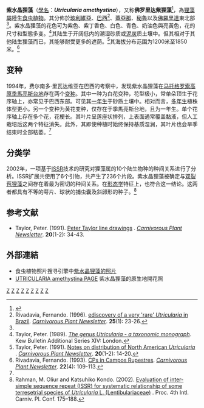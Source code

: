 {{noteTA
|G1=Carnivorous Plant
}}
{{Speciesbox 
| genus = Utricularia
| species = amethystina
| status = LC
| status_system = IUCN3.1
| status_ref = <ref>{{Cite iucn | author1 = Clarke, C.M | title = ''Utricularia amethystina'' | volume = 2018 | page = e.T99442727A143998267 | date = 2018 | doi = 10.2305/IUCN.UK.2018-1.RLTS.T99442727A143998267.en }}</ref>
| authority = Salzm. ex St.Hil. & Gir., 1838
| image = Utricularia amethystina.jpg
}}

'''紫水晶狸藻'''（[[學名|學名]]：'''''Utricularia amethystina'''''），又称'''佛罗里达紫狸藻'''<ref name="PLANTS">{{PLANTS|taxon=Utricularia amethystina|symbol=UTAM|accessdate=2008-12-28}}</ref>，為[[狸藻屬|狸藻屬]]陸生[[食虫植物|食虫植物]]。其分佈於[[玻利維亞|玻利維亞]]、[[巴西|巴西]]<ref name=Rivadavia1996>Rivadavia, Fernando. (1996). [http://www.carnivorousplants.org/cpn/articles/CPNv25n1p23_26.pdf ediscovery of a very 'rare' ''Utricularia'' in Brazil]. ''[[食虫植物通讯|Carnivorous Plant Newsletter]]''. '''25'''(1): 23-26.</ref>、[[蓋亞那|蓋亞那]]、[[秘魯|秘魯]]以及[[佛羅里達|佛羅里達]]東北部<ref name=Taylor1991 />。紫水晶狸藻的花色可为紫色、紫丁香色、白色、青色、奶油色與亮黃色，花的尺寸和型態多变。<ref name="Taylor 1989">Taylor, Peter. (1989). ''[[狸藻属——分类学专著|The genus Utricularia - a taxonomic monograph]]''. Kew Bulletin Additional Series XIV: London.</ref>其陆生于开阔低内的潮湿砂质或[[泥炭|泥炭]]质土壤中。但其相对于其他陆生狸藻而已，其能够耐受更多的遮荫。<ref name=Taylor1991>Taylor, Peter. (1991). [http://www.carnivorousplants.org/cpn/articles/CPNv20n1_2p14_20.pdf Notes on distribution of North American ''Utricularia''] {{Wayback|url=http://www.carnivorousplants.org/cpn/articles/CPNv20n1_2p14_20.pdf |date=20151222162526 }}. ''[[食虫植物通讯|Carnivorous Plant Newsletter]]''. '''20'''(1-2): 14-20.</ref>其海拔分布范围为1200米至1850米。<ref name=Rivadavia1993>Rivadavia, Fernando. (1993). [http://www.carnivorousplants.org/cpn/articles/CPNv22n4p109_113.pdf CPs in Campos Rupestres]. ''[[食虫植物通讯|Carnivorous Plant Newsletter]]''. '''22'''(4): 109-113.</ref>

== 变种 ==
1994年，费尔南多·里瓦达维亚{{small|（Femanda Rivadavia）}}在巴西的考察中，发现紫水晶狸藻在[[马托格罗索高原|马托格罗索高原]][[季馬亮斯台地|季馬亮斯台地]]{{small|（Chapada dos Guimarães）}}存在两个[[变种|变种]]。其中一种为白花变种，花型极小，常单朵顶生于花序轴上，亦常见于巴西东部。可见其[[一年生植物|一年生]]于砂质土壤中。相对而言，[[多年生植物|多年生]]植株体型更小。另一个变种为黄花变种，仅存在于季馬亮斯台地，且为一年生。单个花序轴上存在多个花，花梗长。其叶片呈莲座状排列，上表面通常覆盖黏液，但人工栽培后这两个特征消失。此外，其即使种植时始终保持基质湿润，其叶片也会旱季结束时全部枯萎。<ref name=Rivadavia1996 />

== 分类学 ==
2002年，一项基于[[ISSR|ISSR]]技术的研究对狸藻属的10个陆生物种的种间关系进行了分析。ISSR扩展共使用了6个引物，共产生了236个片段。紫水晶狸藻被确定与[[双裂苞狸藻|双裂苞狸藻]]{{small|（''U. calycifida''）}}之间存在着最为密切的种间关系。在[[形态学|形态学]]特征上，也符合这一结论。这两者都具有不等的萼片、球状的捕虫囊及斜卵形的种子。<ref name=Rahman>Rahman, M. Oliur and Katsuhiko Kondo. (2002). [http://www.carnivorousplants.org/cpn/articles/ICPS2002confp175_188.pdf Evaluation of inter-simple sequence repeat (ISSR) for systematic relationship of some terresetrial species of ''Utricularia'' L. (Lentibulariaceae)] {{Wayback|url=http://www.carnivorousplants.org/cpn/articles/ICPS2002confp175_188.pdf |date=20111211120459 }}. Proc. 4th Intl. Carniv. Pl. Conf. 175–188.</ref>

{{clade| style=font-size:100%;line-height:80%
|1={{clade
   |1={{clade
       |1={{clade
          |1=[[高山狸藻|高山狸藻]]
          |2=[[长叶狸藻|长叶狸藻]]
          }} 
       |2={{clade
          |1={{clade
             |1={{clade
                |1={{clade
                   |1={{clade
                      |1={{clade
                         |1='''紫水晶狸藻'''
                         |2=[[双裂苞狸藻|双裂苞狸藻]]
                         }}
                      |2={{clade
                         |1=[[两裂狸藻|两裂狸藻]]
                         |2=[[洪堡狸藻|洪堡狸藻]]
                         }}
                      }}
                   |2={{clade
                      |1=[[延长狸藻|延长狸藻]]
                      |2=[[湿地狸藻|湿地狸藻]]
                      }}
                   }}
                |2=[[长距狸藻|长距狸藻]]
                }}
             |2=[[三花狸藻|三花狸藻]]
             }}
          }}     
       }}
   }}
}}

== 参考文献 ==
{{reflist|2}}
{{refbegin}}
*Taylor, Peter. (1991). [http://www.carnivorousplants.org/cpn/articles/CPNv20n1_2p34_43.pdf Peter Taylor line drawings] {{Wayback|url=http://www.carnivorousplants.org/cpn/articles/CPNv20n1_2p34_43.pdf |date=20160306033701 }}. ''[[食虫植物通讯|Carnivorous Plant Newsletter]]''. '''20'''(1-2): 34-43.
{{refend}}

== 外部連結 ==
{{refbegin|2}}
* 食虫植物照片搜寻引擎中[http://www.cpphotofinder.com/utricularia-amethystina-683.html 紫水晶狸藻的照片] {{Wayback|url=http://www.cpphotofinder.com/utricularia-amethystina-683.html |date=20210119085059 }}
* [http://www.asahi-net.or.jp/~ze9h-wkby/u-amethy.htm UTRICULARIA amethystina PAGE] {{Wayback|url=http://www.asahi-net.or.jp/~ze9h-wkby/u-amethy.htm |date=20160304194938 }} 紫水晶狸藻的原生地開花照
{{commons-inline|Utricularia amethystina|紫水晶狸藻}}
{{wikispecies-inline|Utricularia amethystina|紫水晶狸藻}}
{{refend}}

{{Utricularia}}
{{Taxonbar|from=Q5226501}}

[[Category:南美洲食虫植物|Z]]
[[Category:北美洲食虫植物|Z]]
[[Category:玻利維亞植物|Z]]
[[Category:巴西植物|Z]]
[[Category:圭亚那植物|Z]]
[[Category:秘魯植物|Z]]
[[Category:美國植物|Z]]
[[Category:狸藻屬|Z]]
[[Category:叶状狸藻组|Z]]